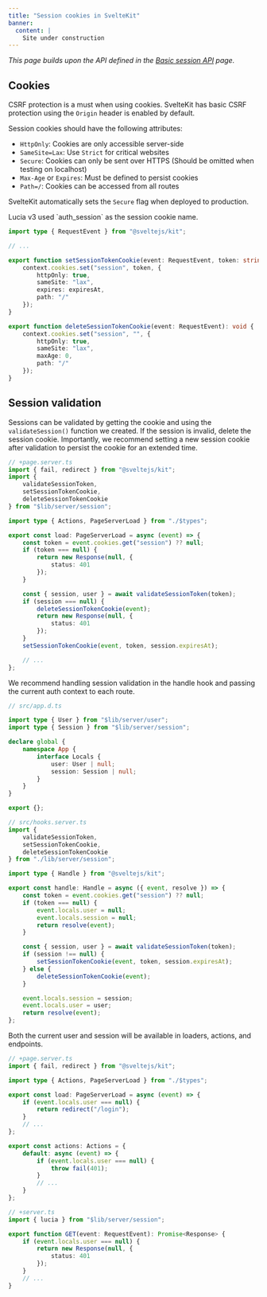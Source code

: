 ```yaml
---
title: "Session cookies in SvelteKit"
banner:
  content: |
    Site under construction
---
```



_This page builds upon the API defined in the [Basic session API](/lucia-next-docs-starlight/sessions/basic-api) page._

## Cookies

CSRF protection is a must when using cookies. SvelteKit has basic CSRF protection using the `Origin` header is enabled by default.

Session cookies should have the following attributes:

- `HttpOnly`: Cookies are only accessible server-side
- `SameSite=Lax`: Use `Strict` for critical websites
- `Secure`: Cookies can only be sent over HTTPS (Should be omitted when testing on localhost)
- `Max-Age` or `Expires`: Must be defined to persist cookies
- `Path=/`: Cookies can be accessed from all routes

SvelteKit automatically sets the `Secure` flag when deployed to production.

<Aside>Lucia v3 used `auth_session` as the session cookie name.</Aside>

```ts
import type { RequestEvent } from "@sveltejs/kit";

// ...

export function setSessionTokenCookie(event: RequestEvent, token: string, expiresAt: Date): void {
	context.cookies.set("session", token, {
		httpOnly: true,
		sameSite: "lax",
		expires: expiresAt,
		path: "/"
	});
}

export function deleteSessionTokenCookie(event: RequestEvent): void {
	context.cookies.set("session", "", {
		httpOnly: true,
		sameSite: "lax",
		maxAge: 0,
		path: "/"
	});
}
```

## Session validation

Sessions can be validated by getting the cookie and using the `validateSession()` function we created. If the session is invalid, delete the session cookie. Importantly, we recommend setting a new session cookie after validation to persist the cookie for an extended time.

```ts
// +page.server.ts
import { fail, redirect } from "@sveltejs/kit";
import {
	validateSessionToken,
	setSessionTokenCookie,
	deleteSessionTokenCookie
} from "$lib/server/session";

import type { Actions, PageServerLoad } from "./$types";

export const load: PageServerLoad = async (event) => {
	const token = event.cookies.get("session") ?? null;
	if (token === null) {
		return new Response(null, {
			status: 401
		});
	}

	const { session, user } = await validateSessionToken(token);
	if (session === null) {
		deleteSessionTokenCookie(event);
		return new Response(null, {
			status: 401
		});
	}
	setSessionTokenCookie(event, token, session.expiresAt);

	// ...
};
```

We recommend handling session validation in the handle hook and passing the current auth context to each route.

```ts
// src/app.d.ts

import type { User } from "$lib/server/user";
import type { Session } from "$lib/server/session";

declare global {
	namespace App {
		interface Locals {
			user: User | null;
			session: Session | null;
		}
	}
}

export {};

```

```ts
// src/hooks.server.ts
import {
	validateSessionToken,
	setSessionTokenCookie,
	deleteSessionTokenCookie
} from "./lib/server/session";

import type { Handle } from "@sveltejs/kit";

export const handle: Handle = async ({ event, resolve }) => {
	const token = event.cookies.get("session") ?? null;
	if (token === null) {
		event.locals.user = null;
		event.locals.session = null;
		return resolve(event);
	}

	const { session, user } = await validateSessionToken(token);
	if (session !== null) {
		setSessionTokenCookie(event, token, session.expiresAt);
	} else {
		deleteSessionTokenCookie(event);
	}

	event.locals.session = session;
	event.locals.user = user;
	return resolve(event);
};
```

Both the current user and session will be available in loaders, actions, and endpoints.

```ts
// +page.server.ts
import { fail, redirect } from "@sveltejs/kit";

import type { Actions, PageServerLoad } from "./$types";

export const load: PageServerLoad = async (event) => {
	if (event.locals.user === null) {
		return redirect("/login");
	}
	// ...
};

export const actions: Actions = {
	default: async (event) => {
		if (event.locals.user === null) {
			throw fail(401);
		}
		// ...
	}
};
```

```ts
// +server.ts
import { lucia } from "$lib/server/session";

export function GET(event: RequestEvent): Promise<Response> {
	if (event.locals.user === null) {
		return new Response(null, {
			status: 401
		});
	}
	// ...
}
```